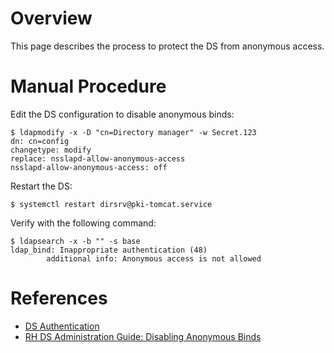 = Overview =

This page describes the process to protect the DS from anonymous access.

= Manual Procedure =

Edit the DS configuration to disable anonymous binds:

<pre>
$ ldapmodify -x -D "cn=Directory manager" -w Secret.123
dn: cn=config
changetype: modify
replace: nsslapd-allow-anonymous-access
nsslapd-allow-anonymous-access: off
</pre>

Restart the DS:

<pre>
$ systemctl restart dirsrv@pki-tomcat.service
</pre>

Verify with the following command:

<pre>
$ ldapsearch -x -b "" -s base
ldap_bind: Inappropriate authentication (48)
        additional info: Anonymous access is not allowed
</pre>

= References =

* [[DS Authentication]]
* [https://access.redhat.com/documentation/en-US/Red_Hat_Directory_Server/9.0/html-single/Administration_Guide/index.html#disabling-anonymous-binds RH DS Administration Guide: Disabling Anonymous Binds]